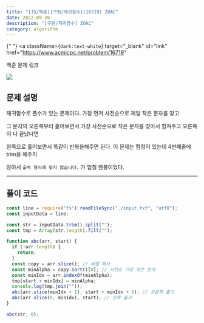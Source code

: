 ---
title: "[JS/백준]{구현/재귀함수}(16719) ZOAC"
date: 2022-09-26
description: "[구현/재귀함수] ZOAC"
category: algorithm
---

{" "}
<a
  className={`dark:text-white`}
  target="_blank"
  id="link"
  href="https://www.acmicpc.net/problem/16719"
>
  백준 문제 링크
</a>

<div>
  <img
    src="https://user-images.githubusercontent.com/75124028/192228659-08a94eef-5cf1-4bbd-97fc-c5f069242460.PNG"
    className={`max-w-full h-auto`}
  />
</div>
<h2 className={`dark:text-white`}>문제 설명</h2>

재귀함수로 풀수가 있는 문제이다. 가장 먼저 사전순으로 제일 작은 문자를 찾고

그 문자의 오른쪽부터 훑어보면서 가장 사전순으로 작은 문자를 찾아서 합쳐주고 오른쪽이 다 끝났다면

왼쪽으로 훑어보면서 똑같이 반복을해주면 된다. 이 문제는 함정이 있는데 4번째줄에 trim을 해주지

않아서 `출력 형식에 맞지 않습니다.` 가 엄청 멘붕이었다.

---

<h2 className={`dark:text-white`}>풀이 코드</h2>

```js showLineNumbers
const line = require("fs").readFileSync("./input.txt", "utf8");
const inputData = line;

const str = inputData.trim().split("");
const tmp = Array(str.length).fill("");

function abc(arr, start) {
  if (!arr.length) {
    return;
  }
  const copy = arr.slice(); // 배열 복사
  const minAlpha = copy.sort()[0]; // 사전순 가장 작은 문자
  const minIdx = arr.indexOf(minAlpha);
  tmp[start + minIdx] = minAlpha;
  console.log(tmp.join(""));
  abc(arr.slice(minIdx + 1), start + minIdx + 1); // 오른쪽 훑기
  abc(arr.slice(0, minIdx), start); // 왼쪽 훑기
}

abc(str, 0);
```
